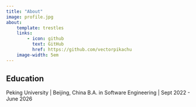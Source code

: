 ```yaml
---
title: "About"
image: profile.jpg
about:
    template: trestles
    links:
        - icon: github
          text: GitHub
          href: https://github.com/vectorpikachu
    image-width: 5em
---
```




## Education

Peking University | Beijing, China
B.A. in Software Engineering | Sept 2022 - June 2026


